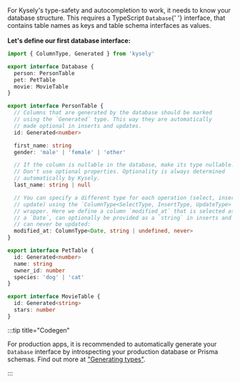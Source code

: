 <p>
  For Kysely's type-safety and autocompletion to work, it needs to know your
  database structure. This requires a TypeScript <code>Database</code>{' '}
  interface, that contains table names as keys and table schema interfaces as
  values.
  <br />
  <br />
  <strong>Let's define our first database interface:</strong>
</p>

```ts title="database.ts"
import { ColumnType, Generated } from 'kysely'

export interface Database {
  person: PersonTable
  pet: PetTable
  movie: MovieTable
}

export interface PersonTable {
  // Columns that are generated by the database should be marked
  // using the `Generated` type. This way they are automatically
  // made optional in inserts and updates.
  id: Generated<number>

  first_name: string
  gender: 'male' | 'female' | 'other'

  // If the column is nullable in the database, make its type nullable.
  // Don't use optional properties. Optionality is always determined
  // automatically by Kysely.
  last_name: string | null

  // You can specify a different type for each operation (select, insert and
  // update) using the `ColumnType<SelectType, InsertType, UpdateType>`
  // wrapper. Here we define a column `modified_at` that is selected as
  // a `Date`, can optionally be provided as a `string` in inserts and
  // can never be updated:
  modified_at: ColumnType<Date, string | undefined, never>
}

export interface PetTable {
  id: Generated<number>
  name: string
  owner_id: number
  species: 'dog' | 'cat'
}

export interface MovieTable {
  id: Generated<string>
  stars: number
}
```

:::tip title="Codegen"

For production apps, it is recommended to automatically generate your <code>Database</code>
interface by introspecting your production database or Prisma schemas. Find out more at
["Generating types"](https://kysely.dev/docs/generating-types).

:::
